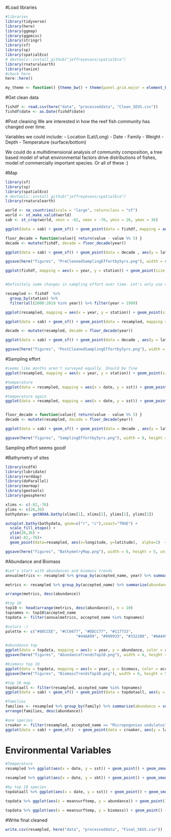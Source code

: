 #Load libraries
```r
#libraries
library(tidyverse)
library(here)
library(ggmap)
library(ggpmisc)
library(stringr)
library(sf)
library(sp)
library(spatialEco)
# devtools::install_github("jeffreyevans/spatialEco")
library(rnaturalearth)
library(taxize)
#check here
here::here()

my_theme <- function() {theme_bw() + theme(panel.grid.major = element_blank(), panel.grid.minor = element_blank(), plot.title = element_text(size=12, face= "bold", colour= "black"), axis.title.x = element_text(size=12, face="bold", colour = "black"), axis.title.y = element_text(size=12, face="bold", colour = "black"))}
```

#Get clean data
```r
fishdf <- read.csv(here("data", "processeddata", "Clean_SEUS.csv"))
fishdf$date <- as.Date(fishdf$date)
```

#Post cleaning
We are interested in how the reef fish community has changed over time.

Variables we could include: 
 - Location (Lat/Long)
 - Date
 - Family
 - Weight
 - Depth
 - Temperature (surface/bottom)

We could do a multidimensional analysis of community composition, a tree based model of what environmental factors drive distributions of fishes, model of commercially important species. Or all of these :)

#Map
```r
library(sf)
library(sp)
library(spatialEco)
# devtools::install_github("jeffreyevans/spatialEco")
library(rnaturalearth)

world <- ne_countries(scale = "large", returnclass = "sf")
world <- st_make_valid(world)
sab <- st_crop(world, xmin = -82, xmax = -76, ymin = 26, ymax = 36)

ggplot(data = sab) + geom_sf() + geom_point(data = fishdf, mapping = aes(x = longitude, y = latitude)) + labs(title = "All Abundance/Biomass Locations", x = "Longitude", y = "Latitude") + my_theme() 

floor_decade = function(value){ return(value - value %% 5) }
decade <- mutate(fishdf, decade = floor_decade(year))

ggplot(data = sab) + geom_sf() + geom_point(data = decade , aes(y = latitude, x = longitude), size = 0.5) + xlab("Longitude") + ylab("Latitude") +  theme(legend.position = "none") + facet_grid(~decade) + ggtitle("Pre-Data Cleaning Sampling Effort over Time") + my_theme() + scale_x_continuous(breaks=seq(-80, -77, 3))

ggsave(here("figures", "PreCleanedSamplingEffortby5yrs.png"), width = 6, height = 5, unit = "in")

ggplot(fishdf, mapping = aes(x = year, y = station)) + geom_point(size = 0.5, alpha = 0.5)


#Definitely some changes in sampling effort over time. Let's only use resampled stations and do just after 2000. 

resampled <- fishdf  %>%
  group_by(station) %>%
  filter(all(2000:2019 %in% year)) %>% filter(year > 1999)

ggplot(resampled, mapping = aes(x = year, y = station)) + geom_point(size = 0.5, alpha = 0.5)

ggplot(data = sab) + geom_sf() + geom_point(data = resampled, mapping = aes(x = longitude, y = latitude)) + labs(title = "All Resampled Abundance/Biomass Locations", x = "Longitude", y = "Latitude") + my_theme() 

decade <- mutate(resampled, decade = floor_decade(year))

ggplot(data = sab) + geom_sf() + geom_point(data = decade , aes(y = latitude, x = longitude), size = 0.5) + xlab("Longitude") + ylab("Latitude") +  theme(legend.position = "none") + facet_grid(~decade) + ggtitle("Post-Cleaning Sampling Effort over Time") + my_theme() + scale_x_continuous(breaks=seq(-80, -77, 3)) + scale_x_continuous(breaks=seq(-80, -77, 3))

ggsave(here("figures", "PostCleanedSamplingEffortby5yrs.png"), width = 6, height = 5, unit = "in")
```

#Sampling effort
```r

#seems like months aren't surveyed equally. Should be fine
ggplot(resampled, mapping = aes(x = year, y = station)) + geom_point(size = 0.5, alpha = 0.5) + facet_wrap(~month)

#temperature
ggplot(data = resampled, mapping = aes(x = date, y = sst)) + geom_point() + geom_smooth(method = "lm")

#temperature again
ggplot(data = resampled, mapping = aes(x = date, y = sst)) + geom_point() + geom_smooth(method = "lm") + stat_poly_eq(formula = y ~ x, aes(label = paste(..eq.label.., ..p.value.label.., sep = "*`,`~")), parse = TRUE, label.x.npc = "right", vstep = 0.05, size = 2.4)


floor_decade = function(value){ return(value - value %% 5) }
decade <- mutate(resampled, decade = floor_decade(year))

ggplot(data = sab) + geom_sf() + geom_point(data = decade , aes(y = latitude, x = longitude), size = 0.5) + xlab("Longitude") + ylab("Latitude") +  theme(legend.position = "none") + facet_wrap(~decade) + ggtitle("Sampling Effort over Time") + my_theme()

ggsave(here("figures", "SamplingEffortby5yrs.png"), width = 6, height = 5, unit = "in")
```

Sampling effort seems good!

#Bathymetry of sites
```r
library(ncdf4)
library(lubridate)
library(rerddap)
library(doParallel)
library(marmap)
library(geotools)
library(geosphere)

xlims <- c(-82,-76)
ylims <- c(26,36)
bathydata<- getNOAA.bathy(xlims[1], xlims[2], ylims[1], ylims[2])

autoplot.bathy(bathydata, geom=c("r", "c"),coast="TRUE") + 
  scale_fill_etopo() +
  ylim(26,36) +
  xlim(-82,-76)+
  geom_point(data=resampled, aes(x=longitude, y=latitude),  alpha=1)  + my_theme() + labs(title = "SEUS Bathymetry Data", x = "Longitude", y = "Latitude", fill = "Depth") + guides(color="none")+ scale_fill_gradient2(low="darkblue", mid="lightblue", high="white", na.value = "black") 

ggsave(here("figures", "BathymetryMap.png"), width = 6, height = 5, unit = "in")
```

#Abundance and Biomass
```r
#Let's start with abundances and biomass trends
annualmetrics <- resampled %>% group_by(accepted_name, year) %>% summarize(abundance = sum(num_cpue, na.rm = TRUE), biomass = sum(wgt_cpue, na.rm = TRUE), meansurftemp = mean(sst, na.rm = TRUE), meanlatitude = mean(latitude, na.rm = TRUE))

metrics <- resampled %>% group_by(accepted_name) %>% summarize(abundance = sum(num_cpue, na.rm = TRUE), biomass = sum(wgt_cpue, na.rm = TRUE), meansurftemp = mean(sst, na.rm = TRUE), meanlatitude = mean(latitude, na.rm = TRUE))

arrange(metrics, desc(abundance))

#top 10
top10 <- head(arrange(metrics, desc(abundance)), n = 10)
topnames <- top10$accepted_name
topdata <- filter(annualmetrics, accepted_name %in% topnames)

#colors :)
palette <- c("#88CCEE", "#CC6677", "#DDCC77", "#117733",
                               "#44AA99", "#999933", "#332288", "#AA4499", "#882255", "#E66101","#6699CC","#E7298A", "#CA0020",  "#525252", "#661100",  "#41B6C4", "#999999")

#abundance top 
ggplot(data = topdata, mapping = aes(x = year, y = abundance, color = accepted_name)) + geom_point() + geom_line() + ggtitle("Top 10 Species Annual Abundance Trends SEUS") + my_theme() + labs(x = "Year", y = "Abundance", color = "Species Scientific Name") + scale_color_manual(values = palette)
ggsave(here("figures", "AbundanceTrendsTop10.png"), width = 6, height = 5, unit = "in")

#biomass top 10
ggplot(data = topdata, mapping = aes(x = year, y = biomass, color = accepted_name)) + geom_point() + geom_line() + ggtitle("Top 10 Species Annual Biomass Trends SEUS") + my_theme() + labs(x = "Year", y = "Biomass", color = "Species Scientific Name") + scale_color_manual(values = palette)
ggsave(here("figures", "BiomassTrendsTop10.png"), width = 6, height = 5, unit = "in")

#top 10 map
topdataall <- filter(resampled, accepted_name %in% topnames)
ggplot(data = sab) + geom_sf() + geom_point(data = topdataall, aes(y = latitude, x = longitude, color = accepted_name)) + xlab("Longitude") + ylab("Latitude") 

#families
families <- resampled %>% group_by(family) %>% summarize(abundance = sum(num_cpue, na.rm = TRUE), biomass = sum(wgt_cpue, na.rm = TRUE))
arrange(families, desc(abundance))

#one species
croaker <- filter(resampled, accepted_name == "Micropogonias undulatus")
ggplot(data = sab) + geom_sf()  + geom_point(data = croaker, aes(y = latitude, x = longitude, color = year)) + xlab("Longitude") + ylab("Latitude") 

```

# Environmental Variables
```r
#Temperature
resampled %>% ggplot(aes(x = date, y = sst)) + geom_point() + geom_smooth(method = "lm") + stat_poly_eq(formula = y ~ x, aes(label = paste(..eq.label.., ..p.value.label.., sep = "*`,`~")), parse = TRUE, label.x.npc = "right", vstep = 0.05, size = 2.4) + labs(title = " Changes in Surface Temperature over Time") + xlab("Date") + ylab("Temperature (\u00B0C)") + theme(axis.text.x = element_text(angle = 90, vjust = 0.5, hjust=1))

resampled %>% ggplot(aes(x = date, y = sbt)) + geom_point() + geom_smooth(method = "lm") + stat_poly_eq(formula = y ~ x, aes(label = paste(..eq.label.., ..p.value.label.., sep = "*`,`~")), parse = TRUE, label.x.npc = "right", vstep = 0.05, size = 2.4) + labs(title = " Changes in Bottom Temperature over Time") + xlab("Date") + ylab("Temperature (\u00B0C)") + theme(axis.text.x = element_text(angle = 90, vjust = 0.5, hjust=1))

#by top 10 species
topdataall %>% ggplot(aes(x = date, y = sst)) + geom_point() + geom_smooth(method = "lm") + stat_poly_eq(formula = y ~ x, aes(label = paste(..eq.label.., ..p.value.label.., sep = "*`,`~")), parse = TRUE, label.x.npc = "right", vstep = 0.05, size = 2.4) + labs(title = " Changes in Temperature over Time") + facet_wrap(~accepted_name)  + xlab("Date") + ylab("Temperature (\u00B0C)") + theme(axis.text.x = element_text(angle = 90, vjust = 0.5, hjust=1))

topdata %>% ggplot(aes(x = meansurftemp, y = abundance)) + geom_point() + geom_smooth(method = "lm") + stat_poly_eq(formula = y ~ x, aes(label = paste(..eq.label.., ..p.value.label.., sep = "*`,`~")), parse = TRUE, label.x.npc = "right", vstep = 0.05, size = 2.4) + labs(title = " Changes in Temperature with Abundance") + facet_wrap(~accepted_name)  + xlab("Temperature (\u00B0C)") + ylab("Abundance") + theme(axis.text.x = element_text(angle = 90, vjust = 0.5, hjust=1))

topdata %>% ggplot(aes(x = meansurftemp, y = biomass)) + geom_point() + geom_smooth(method = "lm") + stat_poly_eq(formula = y ~ x, aes(label = paste(..eq.label.., ..p.value.label.., sep = "*`,`~")), parse = TRUE, label.x.npc = "right", vstep = 0.05, size = 2.4) + labs(title = " Changes in Temperature with Biomass") + facet_wrap(~accepted_name)  + xlab("Temperature (\u00B0C)") + ylab("Biomass ") + theme(axis.text.x = element_text(angle = 90, vjust = 0.5, hjust=1))
```

#Write final cleaned
```r
write.csv(resampled, here("data", "processeddata", "Final_SEUS.csv"))
```
